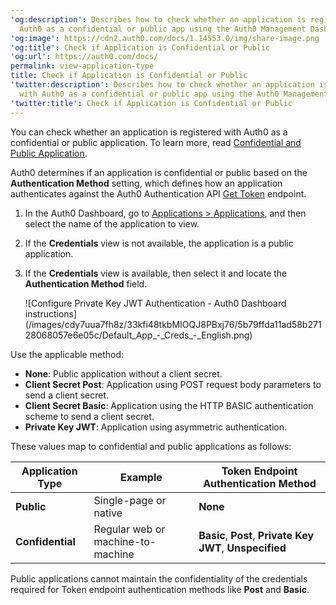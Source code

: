 ---
'og:description': Describes how to check whether an application is registered with
  Auth0 as a confidential or public app using the Auth0 Management Dashboard.
'og:image': https://cdn2.auth0.com/docs/1.14553.0/img/share-image.png
'og:title': Check if Application is Confidential or Public
'og:url': https://auth0.com/docs/
permalink: view-application-type
title: Check if Application is Confidential or Public
'twitter:description': Describes how to check whether an application is registered
  with Auth0 as a confidential or public app using the Auth0 Management Dashboard.
'twitter:title': Check if Application is Confidential or Public
---
You can check whether an application is registered with Auth0 as a confidential or public application. To learn more, read [Confidential and Public Application](/docs/get-started/applications/confidential-and-public-applications).

Auth0 determines if an application is confidential or public based on the **Authentication Method** setting, which defines how an application authenticates against the Auth0 Authentication API [Get Token](https://auth0.com/docs/api/authentication#get-token) endpoint.

1. In the Auth0 Dashboard, go to [Applications > Applications](https://manage.auth0.com/#/applications), and then select the name of the application to view.
2. If the **Credentials** view is not available, the application is a public application.
3. If the **Credentials** view is available, then select it and locate the **Authentication Method** field.

   <Frame>![Configure Private Key JWT Authentication - Auth0 Dashboard instructions](/images/cdy7uua7fh8z/33kfi48tkbMIOQJ8PBxj76/5b79ffda11ad58b27128068057e6e05c/Default_App_-_Creds_-_English.png)</Frame>

Use the applicable method:

* **None**: Public application without a <Tooltip tip="Client Secret: Secret used by a client (application) to authenticate with the Authorization Server; it should be known to only the client and the Authorization Server and must be sufficiently random to not be guessable." cta="View Glossary" href="/docs/glossary?term=client+secret">client secret</Tooltip>.
* **Client Secret Post**: Application using POST request body parameters to send a client secret.
* **Client Secret Basic**: Application using the HTTP BASIC authentication scheme to send a client secret.
* **Private Key <Tooltip tip="JSON Web Token (JWT): Standard ID Token format (and often Access Token format) used to represent claims securely between two parties." cta="View Glossary" href="/docs/glossary?term=JWT">JWT</Tooltip>**: Application using asymmetric authentication.

These values map to confidential and public applications as follows:

<table class="table"><thead>
<tr>
<th><strong>Application Type</strong></th>
<th><strong>Example</strong></th>
<th><strong>Token Endpoint Authentication Method</strong></th>
</tr>
</thead>
<tbody>
<tr>
<td><strong>Public</strong></td>
<td>Single-page or native</td>
<td><strong>None</strong></td>
</tr>
<tr>
<td><strong>Confidential</strong></td>
<td>Regular web or machine-to-machine</td>
<td><strong>Basic</strong>, <strong>Post</strong>, <strong>Private Key JWT</strong>, <strong>Unspecified</strong></td>
</tr>
</tbody>
</table>

Public applications cannot maintain the confidentiality of the credentials required for <Tooltip tip="Token Endpoint: Endpoint on the Authorization Server that is used to programmatically request tokens." cta="View Glossary" href="/docs/glossary?term=Token+endpoint">Token endpoint</Tooltip> authentication methods like **Post** and **Basic**.
